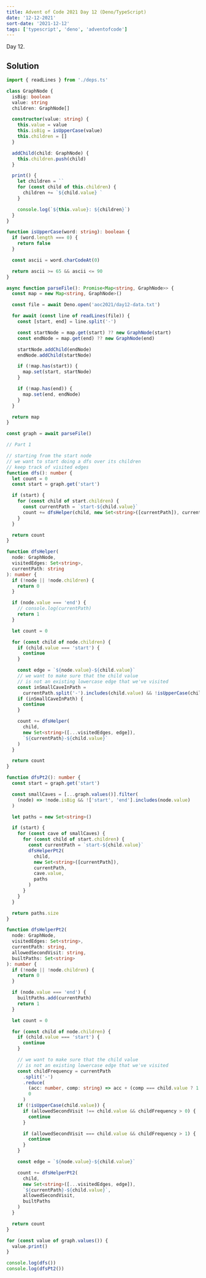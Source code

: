 ```yaml
---
title: Advent of Code 2021 Day 12 (Deno/TypeScript)
date: '12-12-2021'
sort-date: '2021-12-12'
tags: ['typescript', 'deno', 'adventofcode']
---
```


Day 12.

## Solution

```typescript
import { readLines } from './deps.ts'

class GraphNode {
  isBig: boolean
  value: string
  children: GraphNode[]

  constructor(value: string) {
    this.value = value
    this.isBig = isUpperCase(value)
    this.children = []
  }

  addChild(child: GraphNode) {
    this.children.push(child)
  }

  print() {
    let children = ``
    for (const child of this.children) {
      children += `${child.value} `
    }

    console.log(`${this.value}: ${children}`)
  }
}

function isUpperCase(word: string): boolean {
  if (word.length === 0) {
    return false
  }

  const ascii = word.charCodeAt(0)

  return ascii >= 65 && ascii <= 90
}

async function parseFile(): Promise<Map<string, GraphNode>> {
  const map = new Map<string, GraphNode>()

  const file = await Deno.open('aoc2021/day12-data.txt')

  for await (const line of readLines(file)) {
    const [start, end] = line.split('-')

    const startNode = map.get(start) ?? new GraphNode(start)
    const endNode = map.get(end) ?? new GraphNode(end)

    startNode.addChild(endNode)
    endNode.addChild(startNode)

    if (!map.has(start)) {
      map.set(start, startNode)
    }

    if (!map.has(end)) {
      map.set(end, endNode)
    }
  }

  return map
}

const graph = await parseFile()

// Part 1

// starting from the start node
// we want to start doing a dfs over its children
// keep track of visited edges
function dfs(): number {
  let count = 0
  const start = graph.get('start')

  if (start) {
    for (const child of start.children) {
      const currentPath = `start-${child.value}`
      count += dfsHelper(child, new Set<string>([currentPath]), currentPath)
    }
  }

  return count
}

function dfsHelper(
  node: GraphNode,
  visitedEdges: Set<string>,
  currentPath: string
): number {
  if (!node || !node.children) {
    return 0
  }

  if (node.value === 'end') {
    // console.log(currentPath)
    return 1
  }

  let count = 0

  for (const child of node.children) {
    if (child.value === 'start') {
      continue
    }

    const edge = `${node.value}-${child.value}`
    // we want to make sure that the child value
    // is not an existing lowercase edge that we've visited
    const inSmallCaveInPath =
      currentPath.split('-').includes(child.value) && !isUpperCase(child.value)
    if (inSmallCaveInPath) {
      continue
    }

    count += dfsHelper(
      child,
      new Set<string>([...visitedEdges, edge]),
      `${currentPath}-${child.value}`
    )
  }

  return count
}

function dfsPt2(): number {
  const start = graph.get('start')

  const smallCaves = [...graph.values()].filter(
    (node) => !node.isBig && !['start', 'end'].includes(node.value)
  )

  let paths = new Set<string>()

  if (start) {
    for (const cave of smallCaves) {
      for (const child of start.children) {
        const currentPath = `start-${child.value}`
        dfsHelperPt2(
          child,
          new Set<string>([currentPath]),
          currentPath,
          cave.value,
          paths
        )
      }
    }
  }

  return paths.size
}

function dfsHelperPt2(
  node: GraphNode,
  visitedEdges: Set<string>,
  currentPath: string,
  allowedSecondVisit: string,
  builtPaths: Set<string>
): number {
  if (!node || !node.children) {
    return 0
  }

  if (node.value === 'end') {
    builtPaths.add(currentPath)
    return 1
  }

  let count = 0

  for (const child of node.children) {
    if (child.value === 'start') {
      continue
    }

    // we want to make sure that the child value
    // is not an existing lowercase edge that we've visited
    const childFrequency = currentPath
      .split('-')
      .reduce(
        (acc: number, comp: string) => acc + (comp === child.value ? 1 : 0),
        0
      )
    if (!isUpperCase(child.value)) {
      if (allowedSecondVisit !== child.value && childFrequency > 0) {
        continue
      }

      if (allowedSecondVisit === child.value && childFrequency > 1) {
        continue
      }
    }

    const edge = `${node.value}-${child.value}`

    count += dfsHelperPt2(
      child,
      new Set<string>([...visitedEdges, edge]),
      `${currentPath}-${child.value}`,
      allowedSecondVisit,
      builtPaths
    )
  }

  return count
}

for (const value of graph.values()) {
  value.print()
}

console.log(dfs())
console.log(dfsPt2())
```
